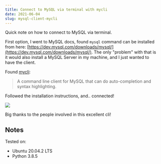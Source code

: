 ```yaml
---
title: Connect to MySQL via terminal with mycli
date: 2021-06-04
slug: mysql-client-mycli
---
```


Quick note on how to connect to MySQL via terminal.

First option, I went to MySQL docs, found `mysql` command can be installed from here: [https://dev.mysql.com/downloads/mysql/](https://dev.mysql.com/downloads/mysql/).
The only "problem" with that is it would also install a MySQL Server in my machine, and I just wanted to have the client.

Found [mycli](https://www.mycli.net/):

> A command line client for MySQL that can do auto-completion and syntax highlighting.

Followed the installation instructions, and.. connected!

![](./images/1.png)

Big thanks to the people involved in this excellent cli!

## Notes

Tested on:
- Ubuntu 20.04.2 LTS
- Python 3.8.5